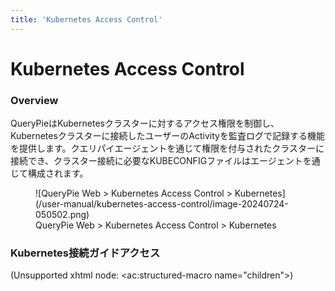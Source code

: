 ```yaml
---
title: 'Kubernetes Access Control'
---
```


# Kubernetes Access Control

### Overview

QueryPieはKubernetesクラスターに対するアクセス権限を制御し、Kubernetesクラスターに接続したユーザーのActivityを監査ログで記録する機能を提供します。クエリパイエージェントを通じて権限を付与されたクラスターに接続でき、クラスター接続に必要なKUBECONFIGファイルはエージェントを通じて構成されます。

<figure data-layout="center" data-align="center">
![QueryPie Web &gt; Kubernetes Access Control &gt; Kubernetes](/user-manual/kubernetes-access-control/image-20240724-050502.png)
<figcaption>
QueryPie Web &gt; Kubernetes Access Control &gt; Kubernetes
</figcaption>
</figure>


### Kubernetes接続ガイドアクセス

(Unsupported xhtml node: &lt;ac:structured-macro name="children"&gt;)
